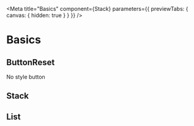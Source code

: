 
<Meta
  title="Basics"
  component={Stack}
  parameters={{ previewTabs: { canvas: { hidden: true } } }}
/>

# Basics

## ButtonReset

No style button

<Props of={ButtonReset} />

## Stack

<Props of={Stack} />

## List

<Props of={List} />

